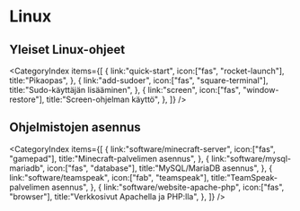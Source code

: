 # Linux

## Yleiset Linux-ohjeet

<CategoryIndex items={[
  {
    link:"quick-start",
    icon:["fas", "rocket-launch"],
    title:"Pikaopas",
  },
  {
    link:"add-sudoer",
    icon:["fas", "square-terminal"],
    title:"Sudo-käyttäjän lisääminen",
  },
  {
    link:"screen",
    icon:["fas", "window-restore"],
    title:"Screen-ohjelman käyttö",
  },
]} />

## Ohjelmistojen asennus

<CategoryIndex items={[
  {
    link:"software/minecraft-server",
    icon:["fas", "gamepad"],
    title:"Minecraft-palvelimen asennus",
  },
  {
    link:"software/mysql-mariadb",
    icon:["fas", "database"],
    title:"MySQL/MariaDB asennus",
  },
  {
    link:"software/teamspeak",
    icon:["fab", "teamspeak"],
    title:"TeamSpeak-palvelimen asennus",
  },
  {
    link:"software/website-apache-php",
    icon:["fas", "browser"],
    title:"Verkkosivut Apachella ja PHP:lla",
  },
]} />

